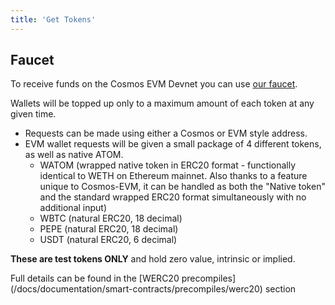 ```yaml
---
title: 'Get Tokens'
---
```



## Faucet

To receive funds on the Cosmos EVM Devnet you can use [our faucet](https://faucet.cosmos.network).

<Info>Wallets will be topped up only to a maximum amount of each token at any given time.</Info>

- Requests can be made using either a Cosmos or EVM style address.
- EVM wallet requests will be given a small package of 4 different tokens, as well as native ATOM.
  - WATOM (wrapped native token in ERC20 format - functionally identical to WETH on Ethereum mainnet. Also thanks to a feature unique to Cosmos-EVM, it can be handled as both the "Native token" and the standard wrapped ERC20 format simultaneously with no additional input)
  - WBTC (natural ERC20, 18 decimal)
  - PEPE (natural ERC20, 18 decimal)
  - USDT (natural ERC20, 6 decimal)

<Warning>**These are test tokens ONLY** and hold zero value, intrinsic or implied.</Warning>

<footnote>
Full details can be found in the [WERC20 precompiles](/docs/documentation/smart-contracts/precompiles/werc20) section
</footnote>